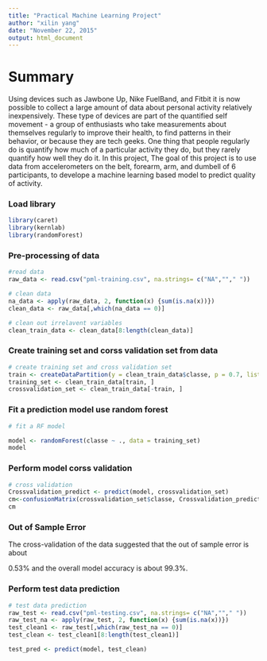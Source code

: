 ```yaml
---
title: "Practical Machine Learning Project"
author: "xilin yang"
date: "November 22, 2015"
output: html_document
---
```

# Summary

Using devices such as Jawbone Up, Nike FuelBand, and Fitbit it is now possible to collect a large amount of data about personal activity relatively inexpensively. These type of devices are part of the quantified self movement - a group of enthusiasts who take measurements about themselves regularly to improve their health, to find patterns in their behavior, or because they are tech geeks. One thing that people regularly do is quantify how much of a particular activity they do, but they rarely quantify how well they do it. In this project, The goal of this project is to use data from accelerometers on the belt, forearm, arm, and dumbell of 6 participants, to develope a machine learning based model to predict quality of activity.


### Load library

```r
library(caret)
library(kernlab)
library(randomForest)

```


### Pre-processing of data

```r
#read data 
raw_data <- read.csv("pml-training.csv", na.strings= c("NA",""," "))

# clean data
na_data <- apply(raw_data, 2, function(x) {sum(is.na(x))})
clean_data <- raw_data[,which(na_data == 0)]

# clean out irrelavent variables 
clean_train_data <- clean_data[8:length(clean_data)]
```

### Create training set and corss validation set from data

```r
# create training set and cross validation set
train <- createDataPartition(y = clean_train_data$classe, p = 0.7, list = FALSE)
training_set <- clean_train_data[train, ]
crossvalidation_set <- clean_train_data[-train, ]

```


### Fit a prediction model use random forest 
```r

# fit a RF model  

model <- randomForest(classe ~ ., data = training_set)
model

```

### Perform model corss validation
```r

# cross validation
Crossvalidation_predict <- predict(model, crossvalidation_set)
cm<-confusionMatrix(crossvalidation_set$classe, Crossvalidation_predict)
cm

```
### Out of Sample Error
 

The cross-validation of the data suggested that the out of sample error is about

0.53% and the overall model accuracy is about 99.3%.




### Perform test data prediction

```r
# test data prediction
raw_test <- read.csv("pml-testing.csv", na.strings= c("NA",""," "))
raw_test_na <- apply(raw_test, 2, function(x) {sum(is.na(x))})
test_clean1 <- raw_test[,which(raw_test_na == 0)]
test_clean <- test_clean1[8:length(test_clean1)]

test_pred <- predict(model, test_clean)
```

 
